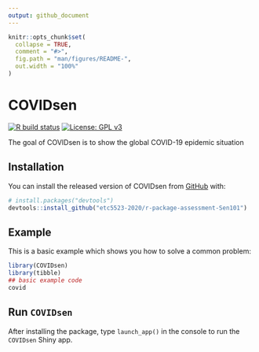 ```yaml
---
output: github_document
---
```


<!-- README.md is generated from README.Rmd. Please edit that file -->

```r
knitr::opts_chunk$set(
  collapse = TRUE,
  comment = "#>",
  fig.path = "man/figures/README-",
  out.width = "100%"
)
```

# COVIDsen

<!-- badges: start -->
[![R build status](https://github.com/etc5523-2020/r-package-assessment-Sen101/workflows/R-CMD-check/badge.svg)](https://github.com/etc5523-2020/r-package-assessment-Sen101/actions)
[![License: GPL v3](https://img.shields.io/badge/License-GPLv3-blue.svg)](https://www.gnu.org/licenses/gpl-3.0)
<!-- badges: end -->

The goal of COVIDsen is to show the global COVID-19 epidemic situation

## Installation

You can install the released version of COVIDsen from [GitHub](https://github.com/etc5523-2020/r-package-assessment-Sen101) with:


``` r
# install.packages("devtools")
devtools::install_github("etc5523-2020/r-package-assessment-Sen101")
```
## Example

This is a basic example which shows you how to solve a common problem:

```r
library(COVIDsen)
library(tibble)
## basic example code
covid
```

## Run `COVIDsen`

After installing the package, type `launch_app()` in the console to run the `COVIDsen` Shiny app.










